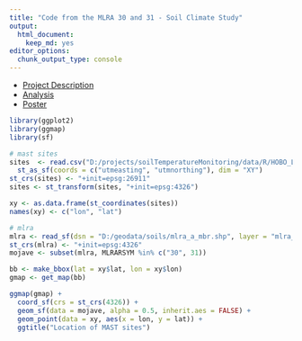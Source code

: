 ---
title: "Code from the MLRA 30 and 31 - Soil Climate Study"
output: 
  html_document: 
    keep_md: yes
editor_options: 
  chunk_output_type: console
---

- [Project Description](https://github.com/smroecker/mast-mojave/blob/master/projectdescription.md)
- [Analysis](https://smroecker.github.io/mast-mojave/analysis_stephen.html)
- [Poster](https://www.researchgate.net/publication/331977150_Modeling_and_Application_of_Soil_Temperature_in_the_Mojave_and_Lower_Colorado_Deserts_of_California/citations)


```{r, echo=FALSE, message=FALSE, warning=FALSE}

library(ggplot2)
library(ggmap)
library(sf)

# mast sites
sites  <- read.csv("D:/projects/soilTemperatureMonitoring/data/R/HOBO_List_2013_0923_master.csv") %>%
  st_as_sf(coords = c("utmeasting", "utmnorthing"), dim = "XY")
st_crs(sites) <- "+init=epsg:26911"
sites <- st_transform(sites, "+init=epsg:4326")

xy <- as.data.frame(st_coordinates(sites))
names(xy) <- c("lon", "lat")

# mlra
mlra <- read_sf(dsn = "D:/geodata/soils/mlra_a_mbr.shp", layer = "mlra_a_mbr")
st_crs(mlra) <- "+init=epsg:4326"
mojave <- subset(mlra, MLRARSYM %in% c("30", 31))

bb <- make_bbox(lat = xy$lat, lon = xy$lon)
gmap <- get_map(bb)

ggmap(gmap) +
  coord_sf(crs = st_crs(4326)) +
  geom_sf(data = mojave, alpha = 0.5, inherit.aes = FALSE) +
  geom_point(data = xy, aes(x = lon, y = lat)) +
  ggtitle("Location of MAST sites")


```